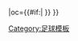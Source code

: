 {{fb team |t=米尔海姆|tan=米尔海姆足球俱乐部 |tc=GER |abb={{#if:{{{abb|}}}|}} |oc={{#if:{{{oc|}}}|{{{oc}}} }} }}<!--
--><noinclude>[[Category:足球模板]]</noinclude>